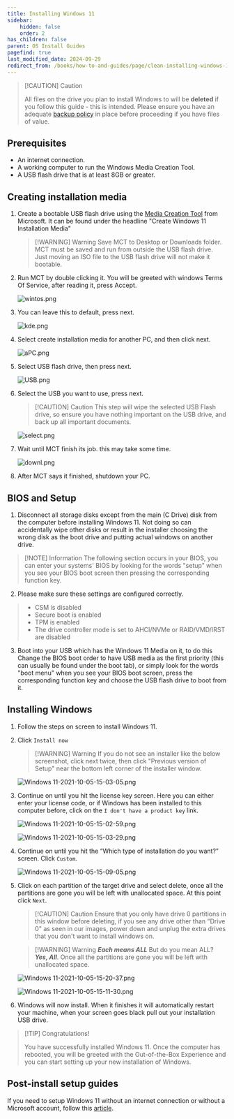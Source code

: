 ```yaml
---
title: Installing Windows 11
sidebar:
    hidden: false
    order: 2
has_children: false
parent: OS Install Guides
pagefind: true
last_modified_date: 2024-09-29
redirect_from: /books/how-to-and-guides/page/clean-installing-windows-11
---
```


> [!CAUTION] Caution
> 
> All files on the drive you plan to install Windows to will be **deleted** if you follow this guide - this is intended. Please ensure you have an adequate [backup policy](/backups) in place before proceeding if you have files of value.

## Prerequisites

* An internet connection.
* A working computer to run the Windows Media Creation Tool.
* A USB flash drive that is at least 8GB or greater.

## Creating installation media

1. Create a bootable USB flash drive using the [Media Creation Tool](https://www.microsoft.com/en-us/software-download/windows11) from Microsoft. It can be found under the headline "Create Windows 11 Installation Media"

    > [!WARNING] Warning
    > Save MCT to Desktop or Downloads folder. MCT must be saved and run from outside the USB flash drive. Just moving an ISO file to the USB flash drive will not make it bootable.

2. Run MCT by double clicking it. You will be greeted with windows Terms Of Service, after reading it, press Accept.

     ![wintos.png](../../../assets/install-11/wintos.webp)

3. You can leave this to default, press next.

     ![kde.png](../../../assets/install-11/kde.webp)

4. Select create installation media for another PC, and then click next.

     ![aPC.png](../../../assets/install-11/aPC.webp)

5. Select USB flash drive, then press next.

     ![USB.png](../../../assets/install-11/USB.webp)

6. Select the USB you want to use, press next. 

    > [!CAUTION] Caution
    >  This step will wipe the selected USB Flash drive, so ensure you have nothing important on the USB drive, and back up all important documents.

     ![select.png](../../../assets/install-11/select.webp)

7. Wait until MCT finish its job. this may take some time.

     ![downl.png](../../../assets/install-11/downl.webp)

8. After MCT says it finished, shutdown your PC.

## BIOS and Setup

1. Disconnect all storage disks except from the main (C Drive) disk from the computer before installing Windows 11. Not doing so can accidentally wipe other disks or result in the installer choosing the wrong disk as the boot drive and putting actual windows on another drive.

> [!NOTE] Information
> The following section occurs in your BIOS, you can enter your systems' BIOS by looking for the words "setup" when you see your BIOS boot screen then pressing the corresponding function key.

2. Please make sure these settings are configured correctly.
> - CSM is disabled
> - Secure boot is enabled
> - TPM is enabled
> - The drive controller mode is set to AHCI/NVMe or RAID/VMD/IRST are disabled

3. Boot into your USB which has the Windows 11 Media on it, to do this Change the BIOS boot order to have USB media as the first priority (this can usually be found under the boot tab), or simply look for the words "boot menu" when you see your BIOS boot screen, press the corresponding function key and choose the USB flash drive to boot from it.


## Installing Windows

1. Follow the steps on screen to install Windows 11. 
 
2. Click `Install now`

     > [!WARNING] Warning
     > If you do not see an installer like the below screenshot, click next twice, then click "Previous version of Setup" near the bottom left corner of the installer window.

     ![Windows 11-2021-10-05-15-03-05.png](../../../assets/install-11/windows-11-2021-10-05-15-03-05.webp)

3. Continue on until you hit the license key screen. Here you can either enter your license code, or if Windows has been installed to this computer before, click on the `I don't have a product key` link.

    ![Windows 11-2021-10-05-15-02-59.png](../../../assets/install-11/windows-11-2021-10-05-15-02-59.webp)

    ![Windows 11-2021-10-05-15-03-29.png](../../../assets/install-11/windows-11-2021-10-05-15-03-29.webp)

4.  Continue on until you hit the “Which type of installation do you want?” screen. Click `Custom`. 

     ![Windows 11-2021-10-05-15-09-05.png](../../../assets/install-11/windows-11-2021-10-05-15-09-05.webp)

5. Click on each partition of the target drive and select delete, once all the partitions are gone you will be left with unallocated space. At this point click `Next`.

    > [!CAUTION] Caution
    > Ensure that you only have drive 0 partitions in this window before deleting, if you see any drive other than "Drive 0" as seen in our images, power down and unplug the extra drives that you don't want to install windows on.

    > [!WARNING] Warning
    > ***Each means ALL*** But do you mean ALL? ***Yes, All***. Once all the partitions are gone you will be left with unallocated space.

    ![Windows 11-2021-10-05-15-20-37.png](../../../assets/install-11/windows-11-2021-10-05-15-20-37.webp)

    ![Windows 11-2021-10-05-15-11-30.png](../../../assets/install-11/windows-11-2021-10-05-15-11-30.webp)

    <DiskErrors />

6. Windows will now install. When it finishes it will automatically restart your machine, when your screen goes black pull out your installation USB drive.

> [!TIP] Congratulations!
>
> You have successfully installed Windows 11. Once the computer has rebooted, you will be greeted with the Out-of-the-Box Experience and you can start setting up your new installation of Windows. 


## Post-install setup guides
If you need to setup Windows 11 without an internet connection or without a Microsoft account, follow this [article](/guides/bypass-11).
